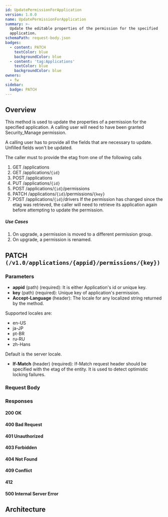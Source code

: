 ```yaml
---
id: UpdatePermissionForApplication
version: 1.0.0
name: UpdatePermissionForApplication
summary: >-
  Update the editable properties of the permission for the specified
  application.
schemaPath: request-body.json
badges:
  - content: PATCH
    textColor: blue
    backgroundColor: blue
  - content: 'tag:Applications'
    textColor: blue
    backgroundColor: blue
owners:
  - fw
sidebar:
  badge: PATCH
---
```

## Overview
This method is used to update the properties of a permission for the specified application.
A calling user will need to have been granted Security_Manage permission.

A calling user has to provide all the fields that are necessary to update. Unfilled fields won't be updated.

The caller must to provide the etag from one of the following calls
1. GET /applications
2. GET /applications/`{id}`
3. POST /applications
4. PUT /applications/`{id}`
5. POST /applications/`{id}`/permissions
6. PATCH /applications/`{id}`/permissions/`{key}`
7. POST /applications/`{id}`/drivers
If the permission has changed since the etag was retrieved, the caller will need to retrieve its application again before attempting to update the permission.

##### Use Cases

1. On upgrade, a permission is moved to a different permission group.
2. On upgrade, a permission is renamed.





## PATCH `(/v1.0/applications/{appid}/permissions/{key})`

### Parameters
- **appid** (path) (required): It is either Application's id or unique key.
- **key** (path) (required): Unique key of application's permission.
- **Accept-Language** (header): The locale for any localized string returned by the method.

Supported locales are:
* en-US
* ja-JP
* pt-BR
* ru-RU
* zh-Hans

Default is the server locale.
- **If-Match** (header) (required): If-Match request header should be specified with the etag of the entity. It is used to detect optimistic locking failures.



### Request Body
<SchemaViewer file="request-body.json" maxHeight="500" id="request-body" />


### Responses

#### <span className="text-green-500">200 OK</span>
<SchemaViewer file="response-200.json" maxHeight="500" id="response-200" />

#### <span className="text-orange-500">400 Bad Request</span>
<SchemaViewer file="response-400.json" maxHeight="500" id="response-400" />

#### <span className="text-orange-500">401 Unauthorized</span>
<SchemaViewer file="response-401.json" maxHeight="500" id="response-401" />

#### <span className="text-orange-500">403 Forbidden</span>
<SchemaViewer file="response-403.json" maxHeight="500" id="response-403" />

#### <span className="text-orange-500">404 Not Found</span>
<SchemaViewer file="response-404.json" maxHeight="500" id="response-404" />

#### <span className="text-orange-500">409 Conflict</span>
<SchemaViewer file="response-409.json" maxHeight="500" id="response-409" />

#### <span className="text-orange-500">412</span>
<SchemaViewer file="response-412.json" maxHeight="500" id="response-412" />

#### <span className="text-red-500">500 Internal Server Error</span>
<SchemaViewer file="response-500.json" maxHeight="500" id="response-500" />



## Architecture

<NodeGraph />
